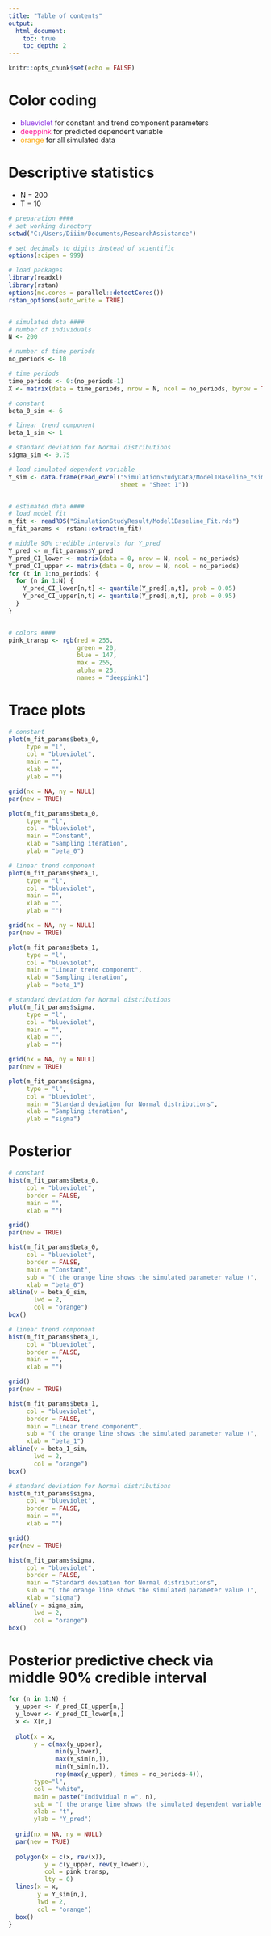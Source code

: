 ---
title: "Table of contents"
output:
  html_document:
    toc: true
    toc_depth: 2
---


```{r setup, include = FALSE}
knitr::opts_chunk$set(echo = FALSE)
```


# Color coding
* <span style="color: blueviolet;">blueviolet</span> for constant and trend component parameters
* <span style="color: deeppink;">deeppink</span> for predicted dependent variable
* <span style="color: orange;">orange</span> for all simulated data


# Descriptive statistics
* N = 200
* T = 10


```{r, include = FALSE}
# preparation ####
# set working directory
setwd("C:/Users/Diiim/Documents/ResearchAssistance")

# set decimals to digits instead of scientific
options(scipen = 999)

# load packages
library(readxl)
library(rstan)
options(mc.cores = parallel::detectCores())
rstan_options(auto_write = TRUE)


# simulated data ####
# number of individuals
N <- 200

# number of time periods
no_periods <- 10

# time periods
time_periods <- 0:(no_periods-1)
X <- matrix(data = time_periods, nrow = N, ncol = no_periods, byrow = TRUE)

# constant
beta_0_sim <- 6

# linear trend component
beta_1_sim <- 1

# standard deviation for Normal distributions
sigma_sim <- 0.75

# load simulated dependent variable
Y_sim <- data.frame(read_excel("SimulationStudyData/Model1Baseline_Ysim.xlsx",
                               sheet = "Sheet 1"))


# estimated data ####
# load model fit
m_fit <- readRDS("SimulationStudyResult/Model1Baseline_Fit.rds")
m_fit_params <- rstan::extract(m_fit)

# middle 90% credible intervals for Y_pred
Y_pred <- m_fit_params$Y_pred
Y_pred_CI_lower <- matrix(data = 0, nrow = N, ncol = no_periods)
Y_pred_CI_upper <- matrix(data = 0, nrow = N, ncol = no_periods)
for (t in 1:no_periods) {
  for (n in 1:N) {
    Y_pred_CI_lower[n,t] <- quantile(Y_pred[,n,t], prob = 0.05)
    Y_pred_CI_upper[n,t] <- quantile(Y_pred[,n,t], prob = 0.95)
  }
}


# colors ####
pink_transp <- rgb(red = 255,
                   green = 20,
                   blue = 147,
                   max = 255,
                   alpha = 25,
                   names = "deeppink1")
```


# Trace plots
```{r}
# constant
plot(m_fit_params$beta_0,
     type = "l",
     col = "blueviolet",
     main = "",
     xlab = "",
     ylab = "")

grid(nx = NA, ny = NULL)
par(new = TRUE)

plot(m_fit_params$beta_0,
     type = "l",
     col = "blueviolet",
     main = "Constant",
     xlab = "Sampling iteration",
     ylab = "beta_0")
```


```{r}
# linear trend component
plot(m_fit_params$beta_1,
     type = "l",
     col = "blueviolet",
     main = "",
     xlab = "",
     ylab = "")

grid(nx = NA, ny = NULL)
par(new = TRUE)

plot(m_fit_params$beta_1,
     type = "l",
     col = "blueviolet",
     main = "Linear trend component",
     xlab = "Sampling iteration",
     ylab = "beta_1")
```


```{r}
# standard deviation for Normal distributions
plot(m_fit_params$sigma,
     type = "l",
     col = "blueviolet",
     main = "",
     xlab = "",
     ylab = "")

grid(nx = NA, ny = NULL)
par(new = TRUE)

plot(m_fit_params$sigma,
     type = "l",
     col = "blueviolet",
     main = "Standard deviation for Normal distributions",
     xlab = "Sampling iteration",
     ylab = "sigma")
```


# Posterior
```{r}
# constant
hist(m_fit_params$beta_0,
     col = "blueviolet",
     border = FALSE,
     main = "",
     xlab = "")

grid()
par(new = TRUE)

hist(m_fit_params$beta_0,
     col = "blueviolet",
     border = FALSE,
     main = "Constant",
     sub = "( the orange line shows the simulated parameter value )",
     xlab = "beta_0")
abline(v = beta_0_sim,
       lwd = 2,
       col = "orange")
box()
```


```{r}
# linear trend component
hist(m_fit_params$beta_1,
     col = "blueviolet",
     border = FALSE,
     main = "",
     xlab = "")

grid()
par(new = TRUE)

hist(m_fit_params$beta_1,
     col = "blueviolet",
     border = FALSE,
     main = "Linear trend component",
     sub = "( the orange line shows the simulated parameter value )",
     xlab = "beta_1")
abline(v = beta_1_sim,
       lwd = 2,
       col = "orange")
box()
```


```{r}
# standard deviation for Normal distributions
hist(m_fit_params$sigma,
     col = "blueviolet",
     border = FALSE,
     main = "",
     xlab = "")

grid()
par(new = TRUE)

hist(m_fit_params$sigma,
     col = "blueviolet",
     border = FALSE,
     main = "Standard deviation for Normal distributions",
     sub = "( the orange line shows the simulated parameter value )",
     xlab = "sigma")
abline(v = sigma_sim,
       lwd = 2,
       col = "orange")
box()
```


# Posterior predictive check via middle 90% credible interval
```{r}
for (n in 1:N) {
  y_upper <- Y_pred_CI_upper[n,]
  y_lower <- Y_pred_CI_lower[n,]
  x <- X[n,]
  
  plot(x = x,
       y = c(max(y_upper),
             min(y_lower),
             max(Y_sim[n,]),
             min(Y_sim[n,]),
             rep(max(y_upper), times = no_periods-4)),
       type="l",
       col = "white",
       main = paste("Individual n =", n),
       sub = "( the orange line shows the simulated dependent variable )",
       xlab = "t",
       ylab = "Y_pred")
  
  grid(nx = NA, ny = NULL)
  par(new = TRUE)
  
  polygon(x = c(x, rev(x)),
          y = c(y_upper, rev(y_lower)),
          col = pink_transp,
          lty = 0)
  lines(x = x,
        y = Y_sim[n,],
        lwd = 2,
        col = "orange")
  box()
}
```


